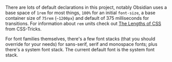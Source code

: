 There are lots of default declarations in this project, notably Obsidian uses a base space of `1rem` for most things, `100%` for an initial `font-size`, a base container size of `75rem` (`~1200px`) and default of 375 milliseconds for transitions. For information about `rem` units check out [The Lengths of CSS](https://css-tricks.com/the-lengths-of-css/#article-header-id-7) from CSS-Tricks.

For font families themselves, there's a few font stacks (that you should override for your needs) for sans-serif, serif and monospace fonts; plus there's a system font stack. The current default font is the system font stack.